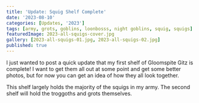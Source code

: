 ```yaml
---
title: 'Update: Squig Shelf Complete'
date: '2023-08-10'
categories: [Updates, '2023']
tags: [army, grots, goblins, loonbosss, night goblins, squig, squigs]
featuredImage: 2023-all-squigs-cover.jpg
gallery: [2023-all-squigs-01.jpg, 2023-all-squigs-02.jpg]
published: true
---
```


I just wanted to post a quick update that my first shelf of Gloomspite Gitz is complete! I want to get them all out
at some point and get some better photos, but for now you can get an idea of how they all look together.

This shelf largely holds the majority of the squigs in my army. The second shelf will hold the troggoths and grots
themselves.
